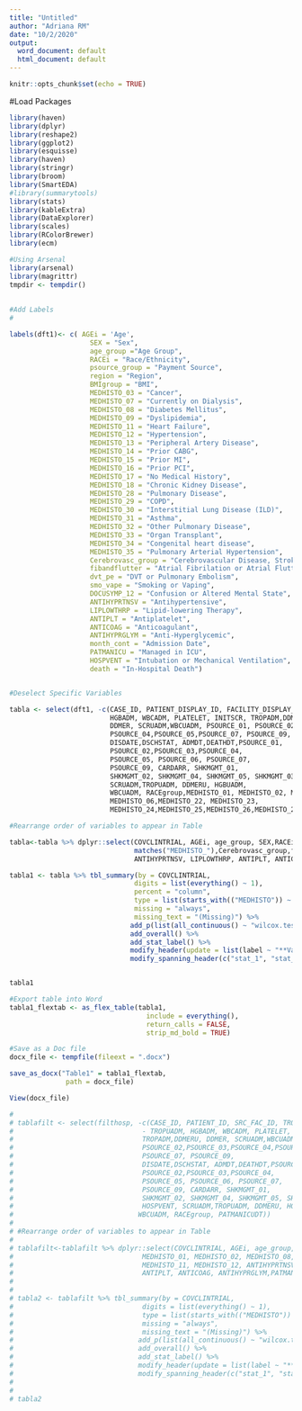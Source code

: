 ```yaml
---
title: "Untitled"
author: "Adriana RM"
date: "10/2/2020"
output:
  word_document: default
  html_document: default
---
```


```r
knitr::opts_chunk$set(echo = TRUE)
```

#Load Packages

```r
library(haven)
library(dplyr)
library(reshape2)
library(ggplot2)
library(esquisse)
library(haven)
library(stringr)
library(broom)
library(SmartEDA)
#library(summarytools)
library(stats)
library(kableExtra)
library(DataExplorer)
library(scales)
library(RColorBrewer)
library(ecm)
```

```r

#Using Arsenal
library(arsenal)
library(magrittr)
tmpdir <- tempdir()
                        
   
#Add Labels
# 

labels(dft1)<- c( AGEi = 'Age',
                    SEX = "Sex",
                    age_group ="Age Group", 
                    RACEi = "Race/Ethnicity",
                    psource_group = "Payment Source",
                    region = "Region",
                    BMIgroup = "BMI",
                    MEDHISTO_03 = "Cancer",
                    MEDHISTO_07 = "Currently on Dialysis",
                    MEDHISTO_08 = "Diabetes Mellitus",
                    MEDHISTO_09 = "Dyslipidemia",
                    MEDHISTO_11 = "Heart Failure",
                    MEDHISTO_12 = "Hypertension",
                    MEDHISTO_13 = "Peripheral Artery Disease",
                    MEDHISTO_14 = "Prior CABG",
                    MEDHISTO_15 = "Prior MI",
                    MEDHISTO_16 = "Prior PCI",
                    MEDHISTO_17 = "No Medical History",
                    MEDHISTO_18 = "Chronic Kidney Disease",
                    MEDHISTO_28 = "Pulmonary Disease",
                    MEDHISTO_29 = "COPD",
                    MEDHISTO_30 = "Interstitial Lung Disease (ILD)",
                    MEDHISTO_31 = "Asthma",
                    MEDHISTO_32 = "Other Pulmonary Disease",
                    MEDHISTO_33 = "Organ Transplant",
                    MEDHISTO_34 = "Congenital heart disease",
                    MEDHISTO_35 = "Pulmonary Arterial Hypertension",
                    Cerebrovasc_group = "Cerebrovascular Disease, Stroke, or TIA",
                    fibandflutter = "Atrial Fibrilation or Atrial Flutter",
                    dvt_pe = "DVT or Pulmonary Embolism",
                    smo_vape = "Smoking or Vaping",
                    DOCUSYMP_12 = "Confusion or Altered Mental State",
                    ANTIHYPRTNSV = "Antihypertensive",
                    LIPLOWTHRP = "Lipid-lowering Therapy",
                    ANTIPLT = "Antiplatelet",
                    ANTICOAG = "Anticoagulant",
                    ANTIHYPRGLYM = "Anti-Hyperglycemic", 
                    month_cont = "Admission Date",
                    PATMANICU = "Managed in ICU",
                    HOSPVENT = "Intubation or Mechanical Ventilation",
                    death = "In-Hospital Death")


#Deselect Specific Variables

tabla <- select(dft1, -c(CASE_ID, PATIENT_DISPLAY_ID, FACILITY_DISPLAY_ID, TROPADM, - TROPUADM,
                         HGBADM, WBCADM, PLATELET, INITSCR, TROPADM,DDMERU,
                         DDMER, SCRUADM,WBCUADM, PSOURCE_01, PSOURCE_02,PSOURCE_03,
                         PSOURCE_04,PSOURCE_05,PSOURCE_07, PSOURCE_09,
                         DISDATE,DSCHSTAT, ADMDT,DEATHDT,PSOURCE_01,
                         PSOURCE_02,PSOURCE_03,PSOURCE_04,
                         PSOURCE_05, PSOURCE_06, PSOURCE_07,
                         PSOURCE_09, CARDARR, SHKMGMT_01,
                         SHKMGMT_02, SHKMGMT_04, SHKMGMT_05, SHKMGMT_03, 
                         SCRUADM,TROPUADM, DDMERU, HGBUADM,
                         WBCUADM, RACEgroup,MEDHISTO_01, MEDHISTO_02, MEDHISTO_04, MEDHISTO_05,
                         MEDHISTO_06,MEDHISTO_22, MEDHISTO_23,
                         MEDHISTO_24,MEDHISTO_25,MEDHISTO_26,MEDHISTO_27, MEDHISTO_21, MEDHISTO_20, MEDHISTO_19, MEDHISTO_10))

#Rearrange order of variables to appear in Table

tabla<-tabla %>% dplyr::select(COVCLINTRIAL, AGEi, age_group, SEX,RACEi, psource_group,region, BMIgroup,
                               matches("MEDHISTO_"),Cerebrovasc_group,fibandflutter,dvt_pe,smo_vape, DOCUSYMP_12,
                               ANTIHYPRTNSV, LIPLOWTHRP, ANTIPLT, ANTICOAG, ANTIHYPRGLYM, month_cont,PATMANICU, HOSPVENT,death)

```


```r
tabla1 <- tabla %>% tbl_summary(by = COVCLINTRIAL,
                               digits = list(everything() ~ 1),
                               percent = "column",
                               type = list(starts_with(("MEDHISTO")) ~ "categorical", month_cont ~ "continuous"),
                               missing = "always",
                               missing_text = "(Missing)") %>%
                              add_p(list(all_continuous() ~ "wilcox.test", all_categorical() ~ "chisq.test")) %>% 
                              add_overall() %>% 
                              add_stat_label() %>%
                              modify_header(update = list(label ~ "**Variable**"))%>%
                              modify_spanning_header(c("stat_1", "stat_2") ~ "**Enrolled in Clinical Trials**")


tabla1

#Export table into Word
tabla1_flextab <- as_flex_table(tabla1,
                                  include = everything(),
                                  return_calls = FALSE,
                                  strip_md_bold = TRUE)

#Save as a Doc file
docx_file <- tempfile(fileext = ".docx")

save_as_docx("Table1" = tabla1_flextab,
              path = docx_file)

View(docx_file)

```

```r
# 
# tablafilt <- select(filthosp, -c(CASE_ID, PATIENT_ID, SRC_FAC_ID, TROPADM,
#                                - TROPUADM, HGBADM, WBCADM, PLATELET, INITSCR,
#                                TROPADM,DDMERU, DDMER, SCRUADM,WBCUADM, PSOURCE_01,
#                                PSOURCE_02,PSOURCE_03,PSOURCE_04,PSOURCE_05,
#                                PSOURCE_07, PSOURCE_09,
#                                DISDATE,DSCHSTAT, ADMDT,DEATHDT,PSOURCE_01,
#                                PSOURCE_02,PSOURCE_03,PSOURCE_04,
#                                PSOURCE_05, PSOURCE_06, PSOURCE_07,
#                                PSOURCE_09, CARDARR, SHKMGMT_01,
#                                SHKMGMT_02, SHKMGMT_04, SHKMGMT_05, SHKMGMT_03, 
#                                HOSPVENT, SCRUADM,TROPUADM, DDMERU, HGBUADM,
#                               WBCUADM, RACEgroup, PATMANICUDT))
# 
# #Rearrange order of variables to appear in Table
# 
# tablafilt<-tablafilt %>% dplyr::select(COVCLINTRIAL, AGEi, age_group, SEX,RACEi, HISETHNI, psource_group, 
#                                MEDHISTO_01, MEDHISTO_02, MEDHISTO_08, MEDHISTO_09,
#                                MEDHISTO_11, MEDHISTO_12, ANTIHYPRTNSV, LIPLOWTHRP,
#                                ANTIPLT, ANTICOAG, ANTIHYPRGLYM,PATMANICU, death )
# 
# 
# tabla2 <- tablafilt %>% tbl_summary(by = COVCLINTRIAL,
#                                digits = list(everything() ~ 1),
#                                type = list(starts_with(("MEDHISTO")) ~ "categorical"),
#                                missing = "always",
#                                missing_text = "(Missing)") %>%
#                               add_p(list(all_continuous() ~ "wilcox.test", all_categorical() ~ "chisq.test")) %>% 
#                               add_overall() %>% 
#                               add_stat_label() %>%
#                               modify_header(update = list(label ~ "**Variable**"))%>%
#                               modify_spanning_header(c("stat_1", "stat_2") ~ "**Enrolled in Clinical Trials**")
# 
# 
# tabla2
```

